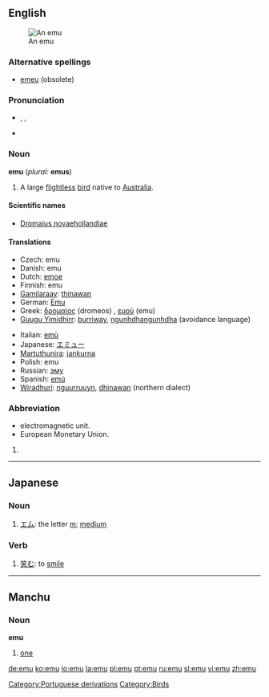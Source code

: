 {{wikipedia}}
{{see|Emu|EMU|ému|emù}}
==English==
[[Image:Emoe.jpg|thumb|An emu]]

===Alternative spellings===
*[[emeu]] (obsolete)

===Pronunciation===
*{{IPA|/ˈiːmjuː/}}, {{SAMPA|/"i:mju:/}}, {{enPR|ē'myoo͞}}
*{{rhymes|uː}}

===Noun===
'''emu''' (''plural:'' '''emus''')

# A large [[flightless]] [[bird]] native to [[Australia]].

====Scientific names====
*[[Dromaius novaehollandiae]]

====Translations====
{{top}}
*Czech: emu {{m}}
*Danish: emu
*Dutch: [[emoe]] {{m}}
*Finnish: emu
*[[Gamilaraay]]: [[thinawan]]
*German: [[Emu]] {{m}}
*Greek: [[δρομαίος]] (dromeos) {{m}}, [[εμού]] (emu) {{n}}
*[[Guugu Yimidhirr]]: [[burriway]], [[ngunhdhangunhdha]] (avoidance language)
{{mid}}
*Italian: [[emù]] {{m}}
*Japanese: [[エミュー]]
*[[Martuthunira]]: [[jankurna]]
*Polish: emu
*Russian: [[эму]]
*Spanish: [[emú]] {{m}}
*[[Wiradhuri]]: [[nguurruuyn]], [[dhinawan]] (northern dialect)
{{bottom}}

===Abbreviation===
*electromagnetic unit.
*European Monetary Union.

# {{defn|English}}

----

==Japanese==

===Noun===
{{ja-noun|r|hira=えむ}}

# [[エム]]: the letter [[m]]; [[medium]]

===Verb===
{{ja-verb|r|hira=えむ}}

# [[笑む]]: to [[smile]]

[[Category:Portuguese derivations]]
[[Category:Birds]]

----

==Manchu==

===Noun===
'''emu'''

# [[one]]

[[de:emu]]
[[ko:emu]]
[[io:emu]]
[[la:emu]]
[[pl:emu]]
[[pt:emu]]
[[ru:emu]]
[[sl:emu]]
[[vi:emu]]
[[zh:emu]]